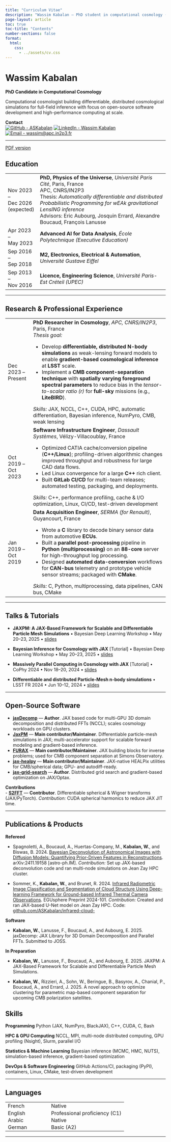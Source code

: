 ```yaml
---
title: "Curriculum Vitae"
description: "Wassim Kabalan — PhD student in computational cosmology (APC, CNRS/IN2P3)"
page-layout: article
toc: true
toc-title: "Contents"
number-sections: false
format:
  html:
    css:
      - ../assets/cv.css
---
```


# Wassim Kabalan

**PhD Candidate in Computational Cosmology**

Computational cosmologist building differentiable, distributed cosmological simulations for full-field inference with focus on open-source software development and high-performance computing at scale.

**Contact**  
[![GitHub - ASKabalan](https://img.shields.io/badge/GitHub-ASKabalan-181717?style=flat&logo=github&logoColor=white)](https://github.com/ASKabalan/)
[![LinkedIn - Wassim Kabalan](https://img.shields.io/badge/LinkedIn-Wassim%20Kabalan-0A66C2?style=flat&logo=linkedin&logoColor=white)](https://www.linkedin.com/in/wassimkabalan/)
[![Email - wassim@apc.in2p3.fr](https://img.shields.io/badge/Email-wassim%40apc.in2p3.fr-555?style=flat)](mailto:wassim@apc.in2p3.fr)


---

[PDF version](Wassim_Kabalan_CV.pdf) 

## Education

<table class="cv-experience">
<tr>
<td class="cv-date">Nov 2023 –<br>Dec 2026<br>(expected)</td>
<td class="cv-content">
**PhD, Physics of the Universe**, *Université Paris Cité*, Paris, France<br>
APC, CNRS/IN2P3<br>
Thesis: *Automatically differentiable and distributed Probabilistic Programming for wEAk gravitational LensING inference*<br>
Advisors: Eric Aubourg, Josquin Errard, Alexandre Boucaud, François Lanusse
</td>
</tr>

<tr>
<td class="cv-date">Apr 2023 –<br>May 2023</td>
<td class="cv-content">**Advanced AI for Data Analysis**, *École Polytechnique (Executive Education)*</td>
</tr>

<tr>
<td class="cv-date">Sep 2016 –<br>Sep 2018</td>
<td class="cv-content">**M2, Electronics, Electrical & Automation**, *Université Gustave Eiffel*</td>
</tr>

<tr>
<td class="cv-date">Sep 2013 –<br>Nov 2016</td>
<td class="cv-content">**Licence, Engineering Science**, *Université Paris-Est Créteil (UPEC)*</td>
</tr>
</table>

---

## Research & Professional Experience

<table class="cv-experience">
<tr>
  <td class="cv-date">Dec 2023 –<br>Present</td>
  <td class="cv-content">
    <strong>PhD Researcher in Cosmology</strong>, <em>APC, CNRS/IN2P3</em>, Paris, France<br>
    <em>Thesis goal:</em>
    <ul>
      <li>Develop <strong>differentiable, distributed N-body simulations</strong> as weak-lensing forward models to enable <strong>gradient-based cosmological inference</strong> at <strong>LSST</strong> scale.</li>
      <li>Implement a <strong>CMB component-separation technique</strong> with <strong>spatially varying foreground spectral parameters</strong> to reduce bias in the <em>tensor-to-scalar ratio (r)</em> for <strong>full-sky</strong> missions (e.g., <strong>LiteBIRD</strong>).</li>
    </ul>
    <em>Skills:</em> JAX, NCCL, C++, CUDA, HPC, automatic differentiation, Bayesian inference, NumPyro, CMB, weak lensing
  </td>
</tr>


<tr>
  <td class="cv-date">Oct 2019 –<br>Oct 2023</td>
  <td class="cv-content">
    <strong>Software Infrastructure Engineer</strong>, <em>Dassault Systèmes</em>, Vélizy-Villacoublay, France<br>
    <ul>
      <li>Optimized CATIA cache/conversion pipeline (<strong>C++/Linux</strong>); profiling-driven algorithmic changes improved throughput and robustness for large CAD data flows.</li>
      <li>Led Linux convergence for a large <strong>C++</strong> rich client.</li>
      <li>Built <strong>GitLab CI/CD</strong> for multi-team releases; automated testing, packaging, and deployments.</li>
    </ul>
    <em>Skills:</em> C++, performance profiling, cache &amp; I/O optimization, Linux, CI/CD, test-driven development
  </td>
</tr>



<tr>
  <td class="cv-date">Jan 2019 –<br>Oct 2019</td>
  <td class="cv-content">
    <strong>Data Acquisition Engineer</strong>, <em>SERMA (for Renault)</em>, Guyancourt, France<br>
    <ul>
      <li>Wrote a <strong>C</strong> library to decode binary sensor data from automotive <strong>ECUs</strong>.</li>
      <li>Built a <strong>parallel post-processing</strong> pipeline in <strong>Python (multiprocessing)</strong> on an <strong>88-core</strong> server for high-throughput log processing.</li>
      <li>Designed <strong>automated data-conversion</strong> workflows for <strong>CAN-bus</strong> telemetry and prototype vehicle sensor streams; packaged with <strong>CMake</strong>.</li>
    </ul>
    <em>Skills:</em> C, Python, multiprocessing, data pipelines, CAN bus, CMake
  </td>
</tr>

</table>

---



## Talks & Tutorials

- **JAXPM: A JAX-Based Framework for Scalable and Differentiable Particle Mesh Simulations** • Bayesian Deep Learning Workshop • May 20–23, 2025 • [slides](https://askabalan.github.io/slides/2025_05_BDL/index.html#/title-slide)

- **Bayesian Inference for Cosmology with JAX** [Tutorial] • Bayesian Deep Learning Workshop • May 20–23, 2025 • [slides](https://askabalan.github.io/slides/2025_05_BDL_School/index.html#/title-slide)

- **Massively Parallel Computing in Cosmology with JAX** [Tutorial] • CoPhy 2024 • Nov 18–20, 2024 • [slides](https://askabalan.github.io/slides/2024_11_CoPhy/index.html#/title-slide)

- **Differentiable and distributed Particle-Mesh n-body simulations** • LSST FR 2024 • Jun 10–12, 2024 • [slides](https://askabalan.github.io/slides/2024_06_LSST_FR/index.html#/title-slide)

---


## Open-Source Software

- **[jaxDecomp](https://github.com/DifferentiableUniverseInitiative/jaxDecomp)** — **Author**. JAX based code for multi-GPU 3D domain decomposition and distributed FFTs (NCCL); scales cosmology workloads on GPU clusters.
- **[JaxPM](https://github.com/DifferentiableUniverseInitiative/JaxPM)** — **Main contributor/Maintainer**. Differentiable particle-mesh simulations in JAX; multi-accelerator support for scalable forward modeling and gradient-based inference.
- **[FURAX](https://github.com/CMBSciPol/furax)** — **Main contributor/Maintainer**. JAX building blocks for inverse problems; used for CMB component separation at Simons Observatory.
- **[jax-healpy](https://github.com/CMBSciPol/jax-healpy)** — **Main contributor/Maintainer**. JAX-native HEALPix utilities for CMB/spherical data; GPU- and autodiff-ready.
- **[jax-grid-search](https://github.com/ASKabalan/jax-grid-search)** — **Author**. Distributed grid search and gradient-based optimization on JAX/Optax.

**Contributions**  
- **[S2FFT](https://github.com/astro-informatics/s2fft)** — **Contributor**. Differentiable spherical & Wigner transforms (JAX/PyTorch). *Contribution:* CUDA spherical harmonics to reduce JAX JIT time.


---

## Publications & Products

**Refereed**

- Spagnoletti, A., Boucaud, A., Huertas-Company, M., **Kabalan, W.**, and Biswas, B. 2024. [Bayesian Deconvolution of Astronomical Images with Diffusion Models: Quantifying Prior-Driven Features in Reconstructions](https://arxiv.org/abs/2411.19158). arXiv:2411.19158 [astro-ph.IM].
  *Contribution:* Set up JAX-based deconvolution code and ran multi-node simulations on Jean Zay HPC cluster.

- Sommer, K., **Kabalan, W.**, and Brunet, R. 2024. [Infrared Radiometric Image Classification and Segmentation of Cloud Structure Using Deep-learning Framework for Ground-based Infrared Thermal Camera Observations](https://egusphere.copernicus.org/preprints/2024/egusphere-2024-101/). EGUsphere Preprint 2024-101.
  *Contribution:* Created and ran JAX-based U-Net model on Jean Zay HPC. Code: [github.com/ASKabalan/infrared-cloud-](https://github.com/ASKabalan/infrared-cloud-)

**Software**

- **Kabalan, W.**, Lanusse, F., Boucaud, A., and Aubourg, E. 2025. jaxDecomp: JAX Library for 3D Domain Decomposition and Parallel FFTs. Submitted to JOSS.

**In Preparation**

- **Kabalan, W.**, Lanusse, F., Boucaud, A., and Aubourg, E. 2025. JAXPM: A JAX-Based Framework for Scalable and Differentiable Particle Mesh Simulations.

- **Kabalan, W.**, Rizzieri, A., Sohn, W., Beringue, B., Basyrov, A., Chanial, P., Boucaud, A., and Errard, J. 2025. A novel approach to optimize clustering for parametric map-based component separation for upcoming CMB polarization satellites.




## Skills

**Programming**
Python (JAX, NumPyro, BlackJAX), C++, CUDA, C, Bash

**HPC & GPU Computing**
NCCL, MPI, multi-node distributed computing, GPU profiling (Nsight), Slurm, parallel I/O

**Statistics & Machine Learning**
Bayesian inference (MCMC, HMC, NUTS), simulation-based inference, gradient-based optimization 

**DevOps & Software Engineering**
GitHub Actions/CI, packaging (PyPI), containers, Linux, CMake, test-driven development

---

## Languages

<style>
  /* compact table rows */
  table.cv-experience.compact td {
    padding: 2px 8px;     /* was likely ~8–12px */
    line-height: 1.15;    /* tighter line height */
    vertical-align: top;
  }
  table.cv-experience.compact .cv-date {
    width: 120px;         /* tweak as you like */
    white-space: nowrap;
  }
</style>

<table class="cv-experience compact">
  <tr>
    <td class="cv-date">French</td>
    <td class="cv-content">Native</td>
  </tr>
  <tr>
    <td class="cv-date">English</td>
    <td class="cv-content">Professional proficiency (C1)</td>
  </tr>
  <tr>
    <td class="cv-date">Arabic</td>
    <td class="cv-content">Native</td>
  </tr>
  <tr>
    <td class="cv-date">German</td>
    <td class="cv-content">Basic (A2)</td>
  </tr>
</table>


---
